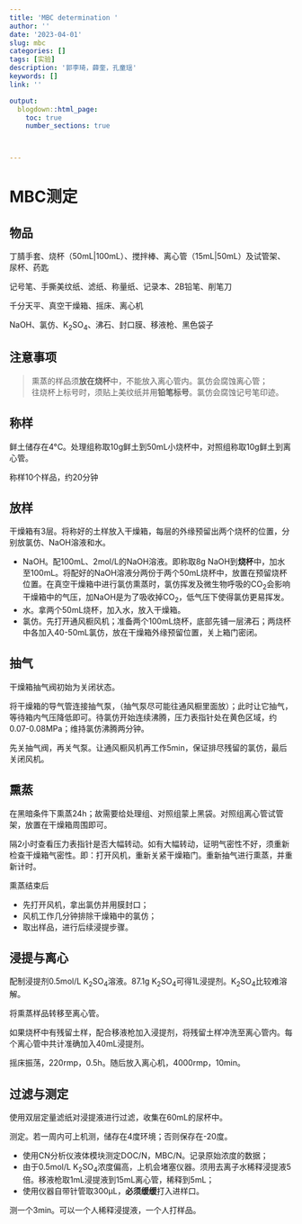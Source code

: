 ```yaml
---
title: 'MBC determination '
author: ''
date: '2023-04-01'
slug: mbc
categories: []
tags: [实验]
description: '郭李琦，薛奎，孔童瑶'
keywords: []
link: ''

output:
  blogdown::html_page:
    toc: true
    number_sections: true



---
```




# MBC测定


## 物品

丁腈手套、烧杯（50mL|100mL）、搅拌棒、离心管（15mL|50mL）及试管架、尿杯、药匙

记号笔、手撕美纹纸、滤纸、称量纸、记录本、2B铅笔、削笔刀

千分天平、真空干燥箱、摇床、离心机

NaOH、氯仿、K~2~SO~4~、沸石、封口膜、移液枪、黑色袋子

## 注意事项

> 熏蒸的样品须**放在烧杯**中，不能放入离心管内。氯仿会腐蚀离心管；  
往烧杯上标号时，须贴上美纹纸并用**铅笔标号**。氯仿会腐蚀记号笔印迹。


## 称样

鲜土储存在4°C。处理组称取10g鲜土到50mL小烧杯中，对照组称取10g鲜土到离心管。


称样10个样品，约20分钟


## 放样

干燥箱有3层。将称好的土样放入干燥箱，每层的外缘预留出两个烧杯的位置，分别放氯仿、NaOH溶液和水。

- NaOH。配100mL、2mol/L的NaOH溶液。即称取8g NaOH到**烧杯**中，加水至100mL。将配好的NaOH溶液分两份于两个50mL烧杯中，放置在预留烧杯位置。在真空干燥箱中进行氯仿熏蒸时，氯仿挥发及微生物呼吸的CO~2~会影响干燥箱中的气压，加NaOH是为了吸收掉CO~2~，低气压下使得氯仿更易挥发。
- 水。拿两个50mL烧杯，加入水，放入干燥箱。
- 氯仿。先打开通风橱风机；准备两个100mL烧杯，底部先铺一层沸石；两烧杯中各加入40-50mL氯仿，放在干燥箱外缘预留位置，关上箱门密闭。


## 抽气


干燥箱抽气阀初始为关闭状态。

将干燥箱的导气管连接抽气泵，（抽气泵尽可能往通风橱里面放）；此时让它抽气，等待箱内气压降低即可。待氯仿开始连续沸腾，压力表指针处在黄色区域，约0.07-0.08MPa；维持氯仿沸腾两分钟。



先关抽气阀，再关气泵。让通风橱风机再工作5min，保证排尽残留的氯仿，最后关闭风机。


## 熏蒸



在黑暗条件下熏蒸24h；故需要给处理组、对照组蒙上黑袋。对照组离心管试管架，放置在干燥箱周围即可。





隔2小时查看压力表指针是否大幅转动。如有大幅转动，证明气密性不好，须重新检查干燥箱气密性。即：打开风机，重新关紧干燥箱门。重新抽气进行熏蒸，并重新计时。



熏蒸结束后

- 先打开风机，拿出氯仿并用膜封口；
- 风机工作几分钟排除干燥箱中的氯仿；
- 取出样品，进行后续浸提步骤。








## 浸提与离心



配制浸提剂0.5mol/L K~2~SO~4~溶液。87.1g K~2~SO~4~可得1L浸提剂。K~2~SO~4~比较难溶解。


将熏蒸样品转移至离心管。

如果烧杯中有残留土样，配合移液枪加入浸提剂，将残留土样冲洗至离心管内。每个离心管中共计准确加入40mL浸提剂。

摇床振荡，220rmp，0.5h。随后放入离心机，4000rmp，10min。



## 过滤与测定

使用双层定量滤纸对浸提液进行过滤，收集在60mL的尿杯中。


测定。若一周内可上机测，储存在4度环境；否则保存在-20度。


- 使用CN分析仪液体模块测定DOC/N，MBC/N。记录原始浓度的数据；
- 由于0.5mol/L K~2~SO~4~浓度偏高，上机会堵塞仪器。须用去离子水稀释浸提液5倍。移液枪取1mL浸提液到15mL离心管，稀释到5mL；
- 使用仪器自带针管取300μL，**必须缓缓**打入进样口。


测一个3min。可以一个人稀释浸提液，一个人打样品。